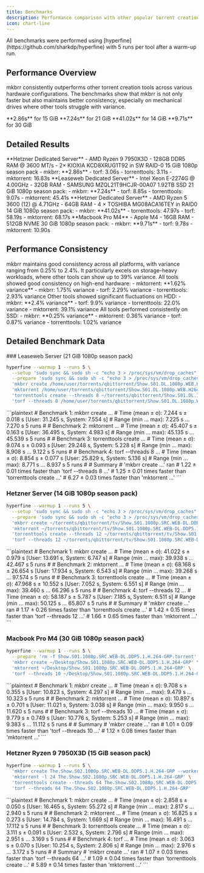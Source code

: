 ```yaml
---
title: Benchmarks
description: Performance comparison with other popular torrent creation tools.
icon: chart-line
---
```


<Note>
All benchmarks were performed using [hyperfine](https://github.com/sharkdp/hyperfine) with 5 runs per tool after a warm-up run.
</Note>

## Performance Overview

mkbrr consistently outperforms other torrent creation tools across various hardware configurations. The benchmarks show that mkbrr is not only faster but also maintains better consistency, especially on mechanical drives where other tools struggle with variance.

<CardGroup cols={4}>
  <Card title="Hetzner AX102" icon="bolt">
    <Icon icon="arrow-trend-up" color="#22c55e" /> **2.86s** for 15 GiB
  </Card>
  <Card title="Leaseweb SSD" icon="hard-drive">
    <Icon icon="arrow-trend-up" color="#22c55e" /> **7.24s** for 21 GiB
  </Card>
  <Card title="Hetzner HDD" icon="hard-drive">
    <Icon icon="arrow-trend-up" color="#22c55e" /> **41.02s** for 14 GiB
  </Card>
  <Card title="Apple Silicon" icon="apple">
    <Icon icon="arrow-trend-up" color="#22c55e" /> **9.71s** for 30 GiB
  </Card>
</CardGroup>

## Detailed Results

<Tabs>
  <Tab title="Hetzner AX102">
    <CardGroup cols={2}>
      <Card title="Hardware" icon="server">
        **Hetzner Dedicated Server**
        - <Icon icon="microchip" /> AMD Ryzen 9 7950X3D
        - <Icon icon="memory" /> 128GB DDR5 RAM @ 3600 MT/s
        - <Icon icon="hard-drive" /> 2× KIOXIA KCD8XRUG1T92 in SW RAID-0
      </Card>
      <Card title="Test Results" icon="chart-simple">
        15 GiB 1080p season pack
        - <Icon icon="rabbit" color="#22c55e" /> mkbrr: **2.86s**
        - <Icon icon="turtle" color="#94a3b8" /> torf: 3.06s
        - <Icon icon="turtle" color="#94a3b8" /> torrenttools: 3.11s
        - <Icon icon="turtle" color="#94a3b8" /> mktorrent: 16.83s
      </Card>
    </CardGroup>
  </Tab>
  
  <Tab title="Leaseweb SSD">
    <CardGroup cols={2}>
      <Card title="Hardware" icon="server">
        **Leaseweb Dedicated Server**
        - <Icon icon="microchip" /> Intel Xeon E-2274G @ 4.00GHz
        - <Icon icon="memory" /> 32GB RAM
        - <Icon icon="hard-drive" /> SAMSUNG MZQL21T9HCJR-00A07 1.92TB SSD
      </Card>
      <Card title="Test Results" icon="chart-simple">
        21 GiB 1080p season pack:
        - <Icon icon="rabbit" color="#22c55e" /> mkbrr: **7.24s**
        - <Icon icon="turtle" color="#94a3b8" /> torf: 8.85s
        - <Icon icon="turtle" color="#94a3b8" /> torrenttools: 9.07s
        - <Icon icon="turtle" color="#94a3b8" /> mktorrent: 45.41s
      </Card>
    </CardGroup>
  </Tab>
  
  <Tab title="Hetzner HDD">
    <CardGroup cols={2}>
      <Card title="Hardware" icon="server">
        **Hetzner Dedicated Server**
        - <Icon icon="microchip" /> AMD Ryzen 5 3600 (12) @ 4.71GHz
        - <Icon icon="memory" /> 64GB RAM
        - <Icon icon="hard-drive" /> 4 × TOSHIBA MG08ACA16TEY in RAID0
      </Card>
      <Card title="Test Results" icon="chart-simple">
        14 GiB 1080p season pack:
        - <Icon icon="rabbit" color="#22c55e" /> mkbrr: **41.02s**
        - <Icon icon="turtle" color="#94a3b8" /> torrenttools: 47.97s
        - <Icon icon="turtle" color="#94a3b8" /> torf: 58.19s
        - <Icon icon="turtle" color="#94a3b8" /> mktorrent: 68.17s
      </Card>
    </CardGroup>
  </Tab>
  
  <Tab title="Apple Silicon">
    <CardGroup cols={2}>
      <Card title="Hardware" icon="laptop">
        **Macbook Pro M4**
        - <Icon icon="apple" /> Apple M4
        - <Icon icon="memory" /> 16GB RAM
        - <Icon icon="microchip" /> 512GB NVME
      </Card>
      <Card title="Test Results" icon="chart-simple">
        30 GiB 1080p season pack:
        - <Icon icon="rabbit" color="#22c55e" /> mkbrr: **9.71s**
        - <Icon icon="turtle" color="#94a3b8" /> torf: 9.78s
        - <Icon icon="turtle" color="#94a3b8" /> mktorrent: 10.90s
      </Card>
    </CardGroup>
  </Tab>
</Tabs>

## Performance Consistency

<Info>
mkbrr maintains good consistency across all platforms, with variance ranging from 0.25% to 2.4%. It particularly excels on storage-heavy workloads, where other tools can show up to 39% variance.
</Info>

<CardGroup cols={3}>
  <Card title="Hetzner AX102" icon="microchip">
    All tools showed good consistency on high-end hardware:
    - <Icon icon="chart-line" color="#22c55e" /> mktorrent: **1.62% variance**
    - <Icon icon="chart-line" /> mkbrr: 1.75% variance
    - <Icon icon="chart-line" /> torf: 2.29% variance
    - <Icon icon="chart-line" /> torrenttools: 2.93% variance
  </Card>
  <Card title="Hetzner HDD" icon="hard-drive">
    Other tools showed significant fluctuations on HDD:
    - <Icon icon="chart-line" color="#22c55e" /> mkbrr: **2.4% variance**
    - <Icon icon="chart-line" /> torf: 9.9% variance
    - <Icon icon="chart-line-down" /> torrenttools: 22.0% variance
    - <Icon icon="chart-line-down" /> mktorrent: 39.1% variance
  </Card>
  <Card title="Leaseweb SSD" icon="memory">
    All tools performed consistently on SSD:
    - <Icon icon="chart-line" color="#22c55e" /> mkbrr: **0.25% variance**
    - <Icon icon="chart-line" /> mktorrent: 0.36% variance
    - <Icon icon="chart-line" /> torf: 0.87% variance
    - <Icon icon="chart-line" /> torrenttools: 1.02% variance
  </Card>
</CardGroup>

## Detailed Benchmark Data

<Accordion title="View Raw Benchmark Commands & Results" icon="terminal">
### Leaseweb Server (21 GiB 1080p season pack)

```bash
hyperfine --warmup 1 --runs 5 \
  --setup 'sudo sync && sudo sh -c "echo 3 > /proc/sys/vm/drop_caches"' \
  --prepare 'sudo sync && sudo sh -c "echo 3 > /proc/sys/vm/drop_caches" && rm -f /home/user/Show.S01.DL.1080p.WEB.H264-GROUP.torrent' \
  'mkbrr create /home/user/torrents/qbittorrent/Show.S01.DL.1080p.WEB.H264-GROUP' \
  'mktorrent /home/user/torrents/qbittorrent/Show.S01.DL.1080p.WEB.H264-GROUP' \
  'torrenttools create --threads 8 ~/torrents/qbittorrent/Show.S01.DL.1080p.WEB.H264-GROUP' \
  'torf --threads 8 /home/user/torrents/qbittorrent/Show.S01.DL.1080p.WEB.H264-GROUP'
```

<Accordion title="View Results">
```plaintext
# Benchmark 1: mkbrr create ...
#   Time (mean ± σ):      7.244 s ±  0.018 s    [User: 31.245 s, System: 7.554 s]
#   Range (min … max):    7.225 s …  7.270 s    5 runs
#
# Benchmark 2: mktorrent ...
#   Time (mean ± σ):     45.407 s ±  0.163 s    [User: 36.495 s, System: 4.983 s]
#   Range (min … max):   45.135 s … 45.539 s    5 runs
#
# Benchmark 3: torrenttools create ...
#   Time (mean ± σ):      9.074 s ±  0.093 s    [User: 29.248 s, System: 5.228 s]
#   Range (min … max):    8.908 s …  9.122 s    5 runs
#
# Benchmark 4: torf --threads 8 ...
#   Time (mean ± σ):      8.854 s ±  0.077 s    [User: 25.829 s, System: 5.136 s]
#   Range (min … max):    8.771 s …  8.937 s    5 runs
#
# Summary
#   'mkbrr create ...' ran
#     1.22 ± 0.01 times faster than 'torf --threads 8 ...'
#     1.25 ± 0.01 times faster than 'torrenttools create ...'
#     6.27 ± 0.03 times faster than 'mktorrent ...'
```
</Accordion>

### Hetzner Server (14 GiB 1080p season pack)

```bash
hyperfine --warmup 1 --runs 5 \
  --setup 'sudo sync && sudo sh -c "echo 3 > /proc/sys/vm/drop_caches"' \
  --prepare 'sudo sync && sudo sh -c "echo 3 > /proc/sys/vm/drop_caches" && rm -f /home/user/mkbrr/Show.S01.1080p.SRC.WEB-DL.DDP5.1.H.264-GRP.torrent' \
  'mkbrr create ~/torrents/qbittorrent/tv/Show.S01.1080p.SRC.WEB-DL.DDP5.1.H.264-GRP' \
  'mktorrent ~/torrents/qbittorrent/tv/Show.S01.1080p.SRC.WEB-DL.DDP5.1.H.264-GRP' \
  'torrenttools create --threads 12 ~/torrents/qbittorrent/tv/Show.S01.1080p.SRC.WEB-DL.DDP5.1.H.264-GRP' \
  'torf --threads 12 ~/torrents/qbittorrent/tv/Show.S01.1080p.SRC.WEB-DL.DDP5.1.H.264-GRP'
```

<Accordion title="View Results">
```plaintext
# Benchmark 1: mkbrr create ...
#   Time (mean ± σ):     41.022 s ±  0.979 s    [User: 13.691 s, System: 6.747 s]
#   Range (min … max):   39.938 s … 42.467 s    5 runs
#
# Benchmark 2: mktorrent ...
#   Time (mean ± σ):     68.168 s ± 26.654 s    [User: 17.934 s, System: 6.543 s]
#   Range (min … max):   39.268 s … 97.574 s    5 runs
#
# Benchmark 3: torrenttools create ...
#   Time (mean ± σ):     47.968 s ± 10.552 s    [User: 7.052 s, System: 6.551 s]
#   Range (min … max):   39.460 s … 66.296 s    5 runs
#
# Benchmark 4: torf --threads 12 ...
#   Time (mean ± σ):     58.187 s ±  5.787 s    [User: 7.185 s, System: 6.511 s]
#   Range (min … max):   50.125 s … 65.807 s    5 runs
#
# Summary
#   'mkbrr create ...' ran
#     1.17 ± 0.26 times faster than 'torrenttools create ...'
#     1.42 ± 0.15 times faster than 'torf --threads 12 ...'
#     1.66 ± 0.65 times faster than 'mktorrent ...'
```
</Accordion>

### Macbook Pro M4 (30 GiB 1080p season pack)

```bash
hyperfine --warmup 1 --runs 5 \
  --prepare 'rm -f Show.S01.1080p.SRC.WEB-DL.DDP5.1.H.264-GRP.torrent' \
  'mkbrr create ~/Desktop/Show.S01.1080p.SRC.WEB-DL.DDP5.1.H.264-GRP' \
  'mktorrent ~/Desktop/Show.S01.1080p.SRC.WEB-DL.DDP5.1.H.264-GRP' \
  'torf --threads 10 ~/Desktop/Show.S01.1080p.SRC.WEB-DL.DDP5.1.H.264-GRP'
```

<Accordion title="View Results">
```plaintext
# Benchmark 1: mkbrr create ...
#   Time (mean ± σ):      9.708 s ±  0.355 s    [User: 10.823 s, System: 4.297 s]
#   Range (min … max):    9.479 s … 10.323 s    5 runs
#
# Benchmark 2: mktorrent ...
#   Time (mean ± σ):     10.897 s ±  0.701 s    [User: 11.021 s, System: 3.038 s]
#   Range (min … max):    9.950 s … 11.620 s    5 runs
#
# Benchmark 3: torf --threads 10 ...
#   Time (mean ± σ):      9.779 s ±  0.749 s    [User: 10.776 s, System: 5.253 s]
#   Range (min … max):    9.383 s … 11.112 s    5 runs
#
# Summary
#   'mkbrr create ...' ran
#     1.01 ± 0.09 times faster than 'torf --threads 10 ...'
#     1.12 ± 0.08 times faster than 'mktorrent ...'
```
</Accordion>

### Hetzner Ryzen 9 7950X3D (15 GiB season pack)

```bash
hyperfine --warmup 1 --runs 5 \
  'mkbrr create The.Show.S02.1080p.SRC.WEB-DL.DDP5.1.H.264-GRP --workers 64' \
  'mktorrent -l 24 The.Show.S02.1080p.SRC.WEB-DL.DDP5.1.H.264-GRP' \
  'torrenttools create --threads 64 The.Show.S02.1080p.SRC.WEB-DL.DDP5.1.H.264-GRP' \
  'torf --threads 64 The.Show.S02.1080p.SRC.WEB-DL.DDP5.1.H.264-GRP'
```

<Accordion title="View Results">
```plaintext
# Benchmark 1: mkbrr create ...
#   Time (mean ± σ):      2.858 s ±  0.050 s    [User: 16.465 s, System: 55.272 s]
#   Range (min … max):    2.817 s …  2.940 s    5 runs
#
# Benchmark 2: mktorrent ...
#   Time (mean ± σ):     16.825 s ±  0.273 s    [User: 14.784 s, System: 1.669 s]
#   Range (min … max):   16.491 s … 17.112 s    5 runs
#
# Benchmark 3: torrenttools create ...
#   Time (mean ± σ):      3.111 s ±  0.091 s    [User: 2.532 s, System: 2.796 s]
#   Range (min … max):    2.951 s …  3.169 s    5 runs
#
# Benchmark 4: torf ...
#   Time (mean ± σ):      3.063 s ±  0.070 s    [User: 10.254 s, System: 2.806 s]
#   Range (min … max):    2.976 s …  3.172 s    5 runs
#
# Summary
#   'mkbrr create ...' ran
#     1.07 ± 0.03 times faster than 'torf --threads 64 ...'
#     1.09 ± 0.04 times faster than 'torrenttools create ...'
#     5.89 ± 0.14 times faster than 'mktorrent ...'
```
</Accordion>
</Accordion>
